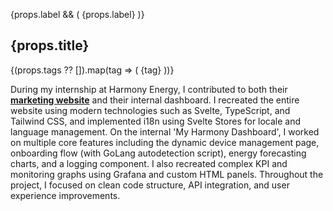 

  <ProjectBanner project={props} />

  {props.label && (
    <span className="inline-block mb-4 px-3 py-1 text-sm font-semibold rounded-full bg-teal-100 text-teal-700 dark:bg-teal-900 dark:text-teal-300">
      {props.label}
    </span>
  )}


  <h2 className="text-2xl font-bold mb-4">
    <span className="bg-clip-text text-transparent bg-gradient-to-r from-teal-400 via-cyan-500 to-blue-600 dark:from-teal-300 dark:via-cyan-400 dark:to-blue-400">
       {props.title}
    </span>
  </h2>

  {(props.tags ?? []).map(tag => (
    <span
      key={tag}
      className="px-3 py-1 text-xs sm:text-sm font-mono bg-gray-200 dark:bg-slate-800 rounded-full mt-1 inline-block mr-2 mb-4 text-gray-800 dark:text-gray-200"
    >
      {tag}
    </span>
  ))}

During my internship at Harmony Energy, I contributed to both their  <a href="https://harmony.energy/" className='text-teal-500 dark:text-teal-400 hover:text-teal-300' target='_blank' rel="noopener noreferrer">**marketing website**</a> and their internal dashboard. I recreated the entire website using modern technologies such as Svelte, TypeScript, and Tailwind CSS, and implemented i18n using Svelte Stores for locale and language management. On the internal 'My Harmony Dashboard', I worked on multiple core features including the dynamic device management page, onboarding flow (with GoLang autodetection script), energy forecasting charts, and a logging component. I also recreated complex KPI and monitoring graphs using Grafana and custom HTML panels. Throughout the project, I focused on clean code structure, API integration, and user experience improvements.
